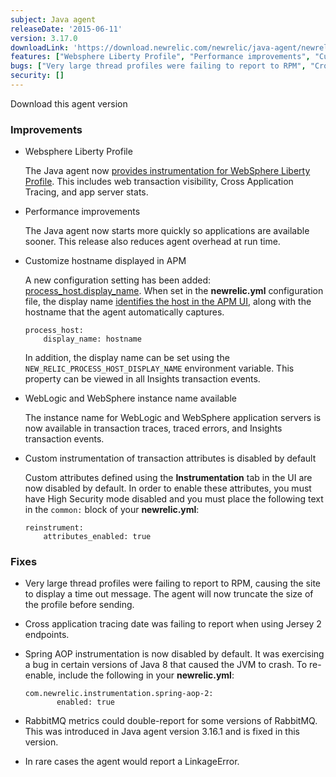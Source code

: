 ```yaml
---
subject: Java agent
releaseDate: '2015-06-11'
version: 3.17.0
downloadLink: 'https://download.newrelic.com/newrelic/java-agent/newrelic-agent/3.17.0/'
features: ["Websphere Liberty Profile", "Performance improvements", "Customize hostname displayed in APM", "WebLogic and WebSphere instance name available", "Custom instrumentation of transaction attributes is disabled by default"]
bugs: ["Very large thread profiles were failing to report to RPM", "Cross application tracing date was failing to report when using Jersey 2 endpoints", "Spring AOP instrumentation is now disabled by default", "RabbitMQ metrics could double-report for some versions of RabbitMQ", "In rare cases the agent would report a LinkageError"]
security: []
---
```

<ButtonGroup>
  <ButtonLink
    role="button"
    to="https://download.newrelic.com/newrelic/java-agent/newrelic-agent/3.17.0/"
    variant="primary"
  >
    Download this agent version
  </ButtonLink>
</ButtonGroup>

### Improvements

* Websphere Liberty Profile

  The Java agent now [provides instrumentation for WebSphere Liberty Profile](/docs/agents/java-agent/frameworks/websphere-liberty-profile-installation-java). This includes web transaction visibility, Cross Application Tracing, and app server stats.
* Performance improvements

  The Java agent now starts more quickly so applications are available sooner. This release also reduces agent overhead at run time.
* Customize hostname displayed in APM

  A new configuration setting has been added: [process_host.display_name](/docs/agents/java-agent/configuration/java-agent-configuration-config-file#display_name). When set in the **newrelic.yml** configuration file, the display name [identifies the host in the APM UI](/docs/apm/new-relic-apm/maintenance/add-rename-remove-hosts#display_name), along with the hostname that the agent automatically captures.

  ```
  process_host:
      display_name: hostname
  ```

  In addition, the display name can be set using the `NEW_RELIC_PROCESS_HOST_DISPLAY_NAME` environment variable. This property can be viewed in all Insights transaction events.
* WebLogic and WebSphere instance name available

  The instance name for WebLogic and WebSphere application servers is now available in transaction traces, traced errors, and Insights transaction events.
* Custom instrumentation of transaction attributes is disabled by default

  Custom attributes defined using the **Instrumentation** tab in the UI are now disabled by default. In order to enable these attributes, you must have High Security mode disabled and you must place the following text in the `common:` block of your **newrelic.yml**:

  ```
  reinstrument:
      attributes_enabled: true
  ```

### Fixes

* Very large thread profiles were failing to report to RPM, causing the site to display a time out message. The agent will now truncate the size of the profile before sending.
* Cross application tracing date was failing to report when using Jersey 2 endpoints.
* Spring AOP instrumentation is now disabled by default. It was exercising a bug in certain versions of Java 8 that caused the JVM to crash. To re-enable, include the following in your **newrelic.yml**:

  ```
  com.newrelic.instrumentation.spring-aop-2:
         enabled: true
  ```
* RabbitMQ metrics could double-report for some versions of RabbitMQ. This was introduced in Java agent version 3.16.1 and is fixed in this version.
* In rare cases the agent would report a LinkageError.
